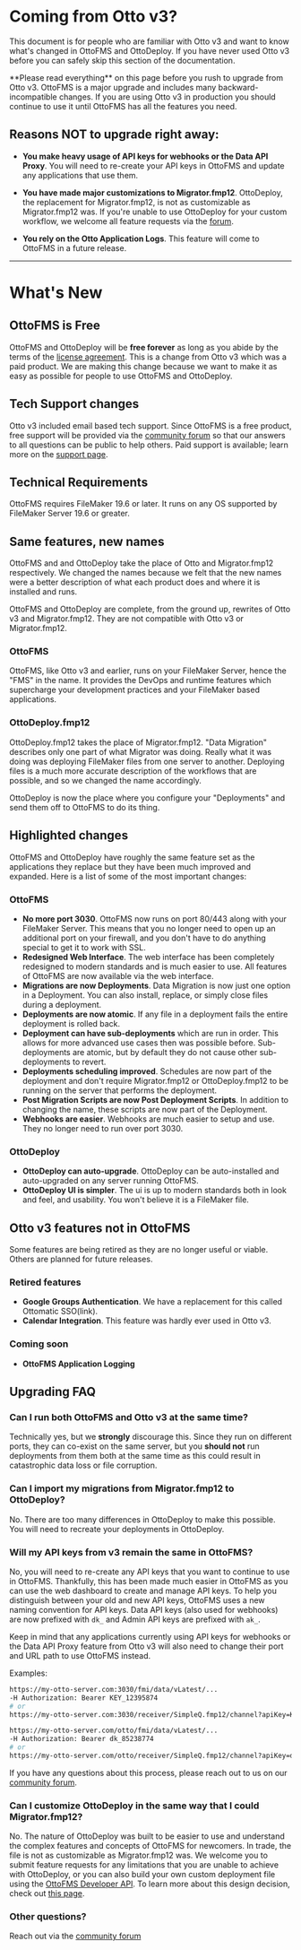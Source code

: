 
# Coming from Otto v3?

This document is for people who are familiar with Otto v3 and want to know what's changed in OttoFMS and OttoDeploy. If you have never used Otto v3 before you can safely skip this section of the documentation.

<Callout type="warning">
  **Please read everything** on this page before you rush to upgrade from Otto
  v3. OttoFMS is a major upgrade and includes many backward-incompatible
  changes. If you are using Otto v3 in production you should continue to use it
  until OttoFMS has all the features you need.
</Callout>

## Reasons NOT to upgrade right away:

- **You make heavy usage of API keys for webhooks or the Data API Proxy**. You will need to re-create your API keys in OttoFMS and update any applications that use them.

- **You have made major customizations to Migrator.fmp12**. OttoDeploy, the replacement for Migrator.fmp12, is not as customizable as Migrator.fmp12 was. If you're unable to use OttoDeploy for your custom workflow, we welcome all feature requests via the [forum](https://community.proofgeist.com).

- **You rely on the Otto Application Logs**. This feature will come to OttoFMS in a future release.
---

# What's New

## OttoFMS is Free

OttoFMS and OttoDeploy will be **free forever** as long as you abide by the terms of the [license agreement](/license). This is a change from Otto v3 which was a paid product. We are making this change because we want to make it as easy as possible for people to use OttoFMS and OttoDeploy.

## Tech Support changes

Otto v3 included email based tech support. Since OttoFMS is a free product, free support will be provided via the [community forum](https://community.proofgeist.com) so that our answers to all questions can be public to help others. Paid support is available; learn more on the [support page](/support).

## Technical Requirements

OttoFMS requires FileMaker 19.6 or later. It runs on any OS supported by FileMaker Server 19.6 or greater.

## Same features, new names

OttoFMS and and OttoDeploy take the place of Otto and Migrator.fmp12 respectively. We changed the names because we felt that the new names were a better description of what each product does and where it is installed and runs.

OttoFMS and OttoDeploy are complete, from the ground up, rewrites of Otto v3 and Migrator.fmp12. They are not compatible with Otto v3 or Migrator.fmp12.

### OttoFMS

OttoFMS, like Otto v3 and earlier, runs on your FileMaker Server, hence the "FMS" in the name. It provides the DevOps and runtime features which supercharge your development practices and your FileMaker based applications.

### OttoDeploy.fmp12

OttoDeploy.fmp12 takes the place of Migrator.fmp12. "Data Migration" describes only one part of what Migrator was doing. Really what it was doing was deploying FileMaker files from one server to another. Deploying files is a much more accurate description of the workflows that are possible, and so we changed the name accordingly.

OttoDeploy is now the place where you configure your "Deployments" and send them off to OttoFMS to do its thing.

## Highlighted changes

OttoFMS and OttoDeploy have roughly the same feature set as the applications they replace but they have been much improved and expanded. Here is a list of some of the most important changes:

### OttoFMS

- **No more port 3030**. OttoFMS now runs on port 80/443 along with your FileMaker Server. This means that you no longer need to open up an additional port on your firewall, and you don't have to do anything special to get it to work with SSL.
- **Redesigned Web Interface**. The web interface has been completely redesigned to modern standards and is much easier to use. All features of OttoFMS are now available via the web interface.
- **Migrations are now Deployments**. Data Migration is now just one option in a Deployment. You can also install, replace, or simply close files during a deployment.
- **Deployments are now atomic**. If any file in a deployment fails the entire deployment is rolled back.
- **Deployment can have sub-deployments** which are run in order. This allows for more advanced use cases then was possible before. Sub-deployments are atomic, but by default they do not cause other sub-deployments to revert.
- **Deployments scheduling improved**. Schedules are now part of the deployment and don't require Migrator.fmp12 or OttoDeploy.fmp12 to be running on the server that performs the deployment.
- **Post Migration Scripts are now Post Deployment Scripts**. In addition to changing the name, these scripts are now part of the Deployment.
- **Webhooks are easier**. Webhooks are much easier to setup and use. They no longer need to run over port 3030.

### OttoDeploy

- **OttoDeploy can auto-upgrade**. OttoDeploy can be auto-installed and auto-upgraded on any server running OttoFMS.
- **OttoDeploy UI is simpler**. The ui is up to modern standards both in look and feel, and usability. You won't believe it is a FileMaker file.

## Otto v3 features not in OttoFMS

Some features are being retired as they are no longer useful or viable. Others are planned for future releases.

### Retired features

- **Google Groups Authentication**. We have a replacement for this called Ottomatic SSO(link).
- **Calendar Integration**. This feature was hardly ever used in Otto v3.

### Coming soon

- **OttoFMS Application Logging**

## Upgrading FAQ

### Can I run both OttoFMS and Otto v3 at the same time?

Technically yes, but we **strongly** discourage this. Since they run on different ports, they can co-exist on the same server, but you **should not** run deployments from them both at the same time as this could result in catastrophic data loss or file corruption.

### Can I import my migrations from Migrator.fmp12 to OttoDeploy?

No. There are too many differences in OttoDeploy to make this possible. You will need to recreate your deployments in OttoDeploy.

### Will my API keys from v3 remain the same in OttoFMS?

No, you will need to re-create any API keys that you want to continue to use in OttoFMS. Thankfully, this has been made much easier in OttoFMS as you can use the web dashboard to create and manage API keys. To help you distinguish between your old and new API keys, OttoFMS uses a new naming convention for API keys. Data API keys (also used for webhooks) are now prefixed with `dk_` and Admin API keys are prefixed with `ak_`.

Keep in mind that any applications currently using API keys for webhooks or the Data API Proxy feature from Otto v3 will also need to change their port and URL path to use OttoFMS instead.

Examples:

```bash filename="Otto v3"
https://my-otto-server.com:3030/fmi/data/vLatest/...
-H Authorization: Bearer KEY_12395874
# or
https://my-otto-server.com:3030/receiver/SimpleQ.fmp12/channel?apiKey=KEY_12395874
```

```bash filename="OttoFMS"
https://my-otto-server.com/otto/fmi/data/vLatest/...
-H Authorization: Bearer dk_85238774
# or
https://my-otto-server.com/otto/receiver/SimpleQ.fmp12/channel?apiKey=dk_85238774
```

If you have any questions about this process, please reach out to us on our [community forum](https://community.proofgeist.com/).

### Can I customize OttoDeploy in the same way that I could Migrator.fmp12?

No. The nature of OttoDeploy was built to be easier to use and understand the complex features and concepts of OttoFMS for newcomers. In trade, the file is not as customizable as Migrator.fmp12 was. We welcome you to submit feature requests for any limitations that you are unable to achieve with OttoDeploy, or you can also build your own custom deployment file using the [OttoFMS Developer API](/apidoc). To learn more about this design decision, check out [this page](/hybrid-app).

### Other questions?

Reach out via the [community forum](https://community.proofgeist.com/)
